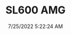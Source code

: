 ---
width: 4000
height: 2667
title: SL600 AMG
description: Mercedes-Benz SL600 in Dripping Springs, TX
date: 7/25/2022 5:22:24 AM
cameraMake: Sony
cameraModel: ILCE-7M3
lens: ZEISS Batis 1.8/85
settingsfStop: f/1.8
settingsISO: ISO 100
settingsShutter: 1/400
settingsFocalLength: 85 mm
---